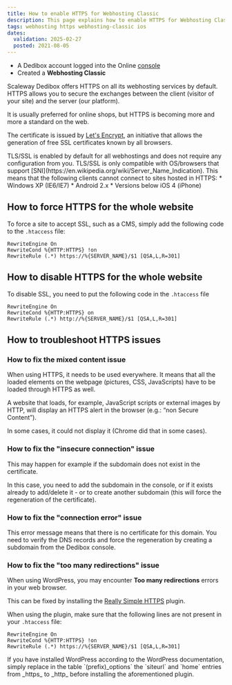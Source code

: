 ```yaml
---
title: How to enable HTTPS for Webhosting Classic
description: This page explains how to enable HTTPS for Webhosting Classic
tags: webhosting https webhosting-classic ios
dates:
  validation: 2025-02-27
  posted: 2021-08-05
---
```




<WebhostingOnline />

<Requirements />

- A Dedibox account logged into the Online [console](https://console.online.net)
- Created a **Webhosting Classic**

Scaleway Dedibox offers HTTPS on all its webhosting services by default. HTTPS allows you to secure the exchanges between the client (visitor of your site) and the server (our platform).

It is usually preferred for online shops, but HTTPS is becoming more and more a standard on the web.

The certificate is issued by [Let's Encrypt](https://letsencrypt.org), an initiative that allows the generation of free SSL certificates known by all browsers.

<Message type="tip">
  TLS/SSL is enabled by default for all webhostings and does not require any configuration from you.
</Message>

<Message type="note">
  TLS/SSL is only compatible with OS/browsers that support [SNI](https://en.wikipedia.org/wiki/Server_Name_Indication). This means that the following clients cannot connect to sites hosted in HTTPS:
  * Windows XP (IE6/IE7)
  * Android 2.x
  * Versions below iOS 4 (iPhone)
</Message>

## How to force HTTPS for the whole website

To force a site to accept SSL, such as a CMS, simply add the following code to the `.htaccess` file:

```
RewriteEngine On
RewriteCond %{HTTP:HTTPS} !on
RewriteRule (.*) https://%{SERVER_NAME}/$1 [QSA,L,R=301]
```

## How to disable HTTPS for the whole website

To disable SSL, you need to put the following code in the `.htaccess` file

```
RewriteEngine On
RewriteCond %{HTTP:HTTPS} on
RewriteRule (.*) http://%{SERVER_NAME}/$1 [QSA,L,R=301]
```

## How to troubleshoot HTTPS issues

### How to fix the mixed content issue

When using HTTPS, it needs to be used everywhere.
It means that all the loaded elements on the webpage (pictures, CSS, JavaScripts) have to be loaded through HTTPS as well.

A website that loads, for example, JavaScript scripts or external images by HTTP, will display an HTTPS alert in the browser (e.g.: “non Secure Content”).

In some cases, it could not display it (Chrome did that in some cases).

### How to fix the "insecure connection" issue

<Lightbox image={image} />

This may happen for example if the subdomain does not exist in the certificate.

In this case, you need to add the subdomain in the console, or if it exists already to add/delete it - or to create another subdomain (this will force the regeneration of the certificate).

### How to fix the "connection error" issue

<Lightbox image={image2} />

This error message means that there is no certificate for this domain. You need to verify the DNS records and force the regeneration by creating a subdomain from the Dedibox console.

### How to fix the "too many redirections" issue

When using WordPress, you may encounter **Too many redirections** errors in your web browser.

This can be fixed by installing the [Really Simple HTTPS](https://wordpress.org/plugins/really-simple-ssl/) plugin.

When using the plugin, make sure that the following lines are not present in your `.htaccess` file:

```
RewriteEngine On
RewriteCond %{HTTP:HTTPS} !on
RewriteRule (.*) https://%{SERVER_NAME}/$1 [QSA,L,R=301]
```

<Message type="tip">
  If you have installed WordPress according to the WordPress documentation, simply replace in the table `(prefix)_options` the `siteurl` and `home` entries from _https_ to _http_ before installing the aforementioned plugin.
</Message>


